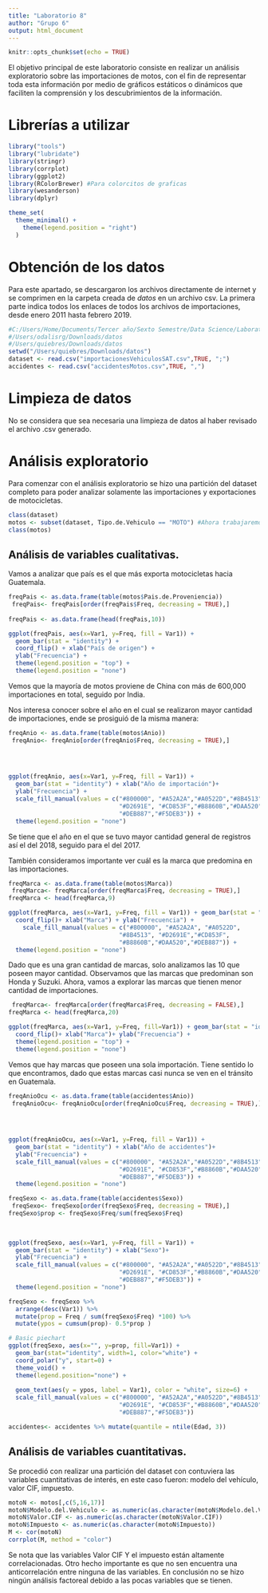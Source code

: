 ```yaml
---
title: "Laboratorio 8"
author: "Grupo 6"
output: html_document
---
```


```r
knitr::opts_chunk$set(echo = TRUE)
```

El objetivo principal de este laboratorio consiste en realizar un análisis exploratorio sobre las importaciones de motos, con el fin de representar toda esta información por medio de gráficos estáticos o dinámicos que faciliten la comprensión y los descubrimientos de la información. 


# Librerías a utilizar
```r
library("tools")
library("lubridate")
library(stringr)
library(corrplot)
library(ggplot2)
library(RColorBrewer) #Para colorcitos de graficas 
library(wesanderson)
library(dplyr)

theme_set(
  theme_minimal() +
    theme(legend.position = "right")
  )
```


# Obtención de los datos
Para este apartado, se descargaron los archivos directamente de internet y se comprimen en la carpeta creada de _datos_ en un archivo csv. La primera parte indica todos los enlaces de todos los archivos de importaciones, desde enero 2011 hasta febrero 2019.

```r
#C:/Users/Home/Documents/Tercer año/Sexto Semestre/Data Science/Laboratorio8DS
#/Users/odalisrg/Downloads/datos
#/Users/quiebres/Downloads/datos
setwd("/Users/quiebres/Downloads/datos")
dataset <- read.csv("importacionesVehiculosSAT.csv",TRUE, ";")
accidentes <- read.csv("accidentesMotos.csv",TRUE, ",")
```

# Limpieza de datos 

No se considera que sea necesaria una limpieza de datos al haber revisado el archivo .csv generado.

# Análisis exploratorio

Para comenzar con el análisis exploratorio se hizo una partición del dataset completo para poder analizar solamente las importaciones y exportaciones de motocicletas.
```r
class(dataset) 
motos <- subset(dataset, Tipo.de.Vehiculo == "MOTO") #Ahora trabajaremos solo con motos
class(motos)
```
## Análisis de variables cualitativas.

Vamos a analizar que país es el que más exporta motocicletas hacia Guatemala. 
```r
freqPais <- as.data.frame(table(motos$Pais.de.Proveniencia))
 freqPais<- freqPais[order(freqPais$Freq, decreasing = TRUE),]
 
freqPais <- as.data.frame(head(freqPais,10))

ggplot(freqPais, aes(x=Var1, y=Freq, fill = Var1)) +
  geom_bar(stat = "identity") + 
  coord_flip() + xlab("País de origen") + 
  ylab("Frecuencia") +
  theme(legend.position = "top") +
  theme(legend.position = "none")
```

Vemos que la mayoría de motos proviene de China con más de 600,000 importaciones en total, seguido por India. 

Nos interesa conocer sobre el año en el cual se realizaron mayor cantidad de importaciones, ende se prosiguió de la misma manera:

```r
freqAnio <- as.data.frame(table(motos$Anio))
 freqAnio<- freqAnio[order(freqAnio$Freq, decreasing = TRUE),]

 
 

ggplot(freqAnio, aes(x=Var1, y=Freq, fill = Var1)) + 
  geom_bar(stat = "identity") + xlab("Año de importación")+
  ylab("Frecuencia") +
  scale_fill_manual(values = c("#800000", "#A52A2A","#A0522D","#8B4513", 
                               "#D2691E", "#CD853F","#B8860B","#DAA520",
                               "#DEB887","#F5DEB3")) +
  theme(legend.position = "none")


```
Se tiene que el año en el que se tuvo mayor cantidad general de registros así el del 2018, seguido para el del 2017. 

También consideramos importante ver cuál es la marca que predomina en las importaciones.
```r
freqMarca <- as.data.frame(table(motos$Marca))
 freqMarca<- freqMarca[order(freqMarca$Freq, decreasing = TRUE),]
freqMarca <- head(freqMarca,9)

ggplot(freqMarca, aes(x=Var1, y=Freq, fill = Var1)) + geom_bar(stat = "identity") +  
  coord_flip()+ xlab("Marca") + ylab("Frecuencia") +
    scale_fill_manual(values = c("#800000", "#A52A2A", "#A0522D", 
                               "#8B4513", "#D2691E","#CD853F",
                               "#B8860B","#DAA520","#DEB887")) +
  theme(legend.position = "none")


```
Dado que es una gran cantidad de marcas, solo analizamos las 10 que poseen mayor cantidad. Observamos que las marcas que predominan son Honda y Suzuki. Ahora, vamos a explorar las marcas que tienen menor cantidad de importaciones. 
```r

 freqMarca<- freqMarca[order(freqMarca$Freq, decreasing = FALSE),]
freqMarca <- head(freqMarca,20)

ggplot(freqMarca, aes(x=Var1, y=Freq, fill=Var1)) + geom_bar(stat = "identity") +  
  coord_flip()+ xlab("Marca")+ ylab("Frecuencia") +
  theme(legend.position = "top") +
  theme(legend.position = "none")


```
Vemos que hay marcas que poseen una sola importación. Tiene sentido lo que encontramos, dado que estas marcas casi nunca se ven en el tránsito en Guatemala. 


```r
freqAnioOcu <- as.data.frame(table(accidentes$Anio))
 freqAnioOcu<- freqAnioOcu[order(freqAnioOcu$Freq, decreasing = TRUE),]

 
 

ggplot(freqAnioOcu, aes(x=Var1, y=Freq, fill = Var1)) + 
  geom_bar(stat = "identity") + xlab("Año de accidentes")+
  ylab("Frecuencia") +
  scale_fill_manual(values = c("#800000", "#A52A2A","#A0522D","#8B4513", 
                               "#D2691E", "#CD853F","#B8860B","#DAA520",
                               "#DEB887","#F5DEB3")) +
  theme(legend.position = "none")
```

```r
freqSexo <- as.data.frame(table(accidentes$Sexo))
 freqSexo<- freqSexo[order(freqSexo$Freq, decreasing = TRUE),]
freqSexo$prop <- freqSexo$Freq/sum(freqSexo$Freq)
 
 

ggplot(freqSexo, aes(x=Var1, y=Freq, fill = Var1)) + 
  geom_bar(stat = "identity") + xlab("Sexo")+
  ylab("Frecuencia") +
  scale_fill_manual(values = c("#800000", "#A52A2A","#A0522D","#8B4513", 
                               "#D2691E", "#CD853F","#B8860B","#DAA520",
                               "#DEB887","#F5DEB3")) +
  theme(legend.position = "none")
```


```r
freqSexo <- freqSexo %>% 
  arrange(desc(Var1)) %>%
  mutate(prop = Freq / sum(freqSexo$Freq) *100) %>%
  mutate(ypos = cumsum(prop)- 0.5*prop )

# Basic piechart
ggplot(freqSexo, aes(x="", y=prop, fill=Var1)) +
  geom_bar(stat="identity", width=1, color="white") +
  coord_polar("y", start=0) +
  theme_void() + 
  theme(legend.position="none") +
  
  geom_text(aes(y = ypos, label = Var1), color = "white", size=6) +
  scale_fill_manual(values = c("#800000", "#A52A2A","#A0522D","#8B4513", 
                               "#D2691E", "#CD853F","#B8860B","#DAA520",
                               "#DEB887","#F5DEB3"))
```


```r
accidentes<- accidentes %>% mutate(quantile = ntile(Edad, 3))
```


## Análisis de variables cuantitativas.

Se procedió con realizar una partición del dataset con contuviera las variables cuantitativas de interés, en este caso fueron: modelo del vehículo, valor CIF, impuesto.
```r

motoN <- motos[,c(5,16,17)]
motoN$Modelo.del.Vehiculo <- as.numeric(as.character(motoN$Modelo.del.Vehiculo))
motoN$Valor.CIF <- as.numeric(as.character(motoN$Valor.CIF))
motoN$Impuesto <- as.numeric(as.character(motoN$Impuesto))
M <- cor(motoN)
corrplot(M, method = "color")

```

Se nota que las variables Valor CIF Y el impuesto están altamente correlacionadas. Otro hecho importante es que no sen encuentra una anticorrelación entre ninguna de las variables. En conclusión no se hizo ningún análisis factoreal debido a las pocas variables que se tienen.
```r


```

